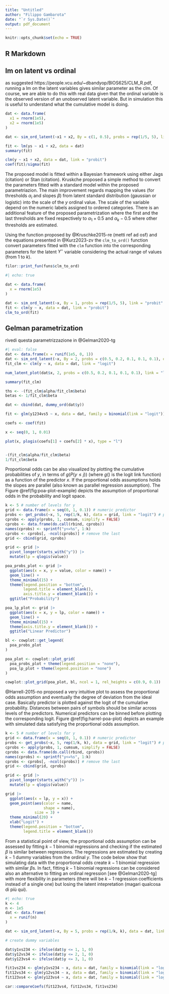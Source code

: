 ```yaml
---
title: "Untitled"
author: "Filippo Gambarota"
date: "`r Sys.Date()`"
output: pdf_document
---
```


```r
knitr::opts_chunk$set(echo = TRUE)
```

## R Markdown

## lm on latent vs ordinal

as suggested https://people.vcu.edu/~dbandyop/BIOS625/CLM_R.pdf, running a lm on the latent variables gives similar parameter as the clm. Of course, we are able to do this with real data given that the ordinal variable is the observed version of an unobserved latent variable. But in simulation this is useful to understand what the cumulative model is doing.

```r
dat <- data.frame(
  x1 = rnorm(1e5),
  x2 = rnorm(1e5)
)

dat <- sim_ord_latent(~x1 + x2, By = c(1, 0.5), probs = rep(1/5, 5), link = "probit", data = dat)

fit <- lm(ys ~ x1 + x2, data = dat)
summary(fit)

clm(y ~ x1 + x2, data = dat, link = "probit")
coef(fit)/sigma(fit)
```


The proposed model is fitted within a Bayesian framework using either Jags (citation) or Stan (citation). Kruskche proposed a simple method to convert the parameters fitted with a standard model within the proposed parametriazion. The main improvement regards mapping the values (for thresholds $\alpha_i$ and slopes $\beta$) from latent standard distribution (gaussian or logistic) into the scale of the $y$ ordinal value. The scale of the variable depend on the numeric labels assigned to ordered categories. There is an additional feature of the proposed parametrization where the first and the last thresholds are fixed respectively to $\alpha_1 + 0.5$ and $\alpha_k - 0.5$ where other thresholds are estimated.



Using the function proposed by @Kruschke2015-re (metti ref ad osf) and the equations presented in @Kurz2023-zv the `clm_to_ord()` function convert parameters fitted with the `clm` function into the corresponding parameters for the latent $Y^\star$ variable considering the actual range of values (from 1 to $k$).

```r
filor::print_fun(funs$clm_to_ord)
```

```r
#| echo: true

dat <- data.frame(
  x = rnorm(1e5)
)

dat <- sim_ord_latent(~x, By = 1, probs = rep(1/5, 5), link = "probit", data = dat)
fit <- clm(y ~ x, data = dat, link = "probit")
clm_to_ord(fit)
```


## Gelman parametrization

rivedi questa parametrizzazione in @Gelman2020-tg

```r
#| eval: false
dat <- data.frame(x = runif(1e5, 0, 1))
dat <- sim_ord_latent(~x, By = 2, probs = c(0.5, 0.2, 0.1, 0.1, 0.1), data = dat, link = "logit")
fit_clm <- clm(y ~ x, data = dat, link = "logit")

num_latent_plot(dat$x, 2, probs = c(0.5, 0.2, 0.1, 0.1, 0.1), link = "logit")

summary(fit_clm)

ths <- -(fit_clm$alpha/fit_clm$beta)
betas <- 1/fit_clm$beta

dat <- cbind(dat, dummy_ord(dat$y))

fit <- glm(y1234vs5 ~ x, data = dat, family = binomial(link = "logit"))

coefs <- coef(fit)

x <- seq(0, 1, 0.01)

plot(x, plogis(coefs[1] + coefs[2] * x), type = "l")


-(fit_clm$alpha/fit_clm$beta)
1/fit_clm$beta

```

Proportional odds can be also visualized by plotting the cumulative probabilities of $y$, in terms of $g(P(y \leq j))$ (where $g()$ is the logit link function) as a function of the predictor $x$. If the proportional odds assumptions holds the slopes are parallel (also known as parallel regression assumption). The Figure \@ref(fig:poa-plot-example) depicts the assumption of proportional odds in the probability and logit space.

```r
k <- 5 # number of levels for y
grid <- data.frame(x = seq(0, 1, 0.1)) # numeric predictor
probs <- get_probs(~x, 5, rep(1/k, k), data = grid, link = "logit") # probabilities
cprobs <- apply(probs, 1, cumsum, simplify = FALSE)
cprobs <- data.frame(do.call(rbind, cprobs))
names(cprobs) <- sprintf("y<=%s", 1:k)
cprobs <- cprobs[, -ncol(cprobs)] # remove the last
grid <- cbind(grid, cprobs)

grid <- grid |> 
  pivot_longer(starts_with("y")) |> 
  mutate(lp = qlogis(value))

poa_probs_plot <- grid |> 
  ggplot(aes(x = x, y = value, color = name)) +
  geom_line() +
  theme_minimal(15) +
  theme(legend.position = "bottom",
        legend.title = element_blank(),
        axis.title.y = element_blank()) +
  ggtitle("Probability")

poa_lp_plot <- grid |> 
  ggplot(aes(x = x, y = lp, color = name)) +
  geom_line() +
  theme_minimal(15) +
  theme(axis.title.y = element_blank()) +
  ggtitle("Linear Predictor")

bl <- cowplot::get_legend(
  poa_probs_plot
)

poa_plot <- cowplot::plot_grid(
  poa_probs_plot + theme(legend.position = "none"),
  poa_lp_plot + theme(legend.position = "none")
)

cowplot::plot_grid(poa_plot, bl, ncol = 1, rel_heights = c(0.9, 0.1))
```

@Harrell-2015-no proposed a very intuitive plot to assess the proportional odds assumption and eventually the degree of deviation from the ideal case. Basically predictor is plotted against the logit of the cumulative probability. Distances between pairs of symbols should be similar across levels of the predictors. Numerical predictors can be binned before plotting the corresponding logit. Figure \@ref(fig:harrel-poa-plot) depicts an example with simulated data satisfying the proportional odds assumption.

```r
k <- 5 # number of levels for y
grid <- data.frame(x = seq(0, 1, 0.1)) # numeric predictor
probs <- get_probs(~x, 5, rep(1/k, k), data = grid, link = "logit") # probabilities
cprobs <- apply(probs, 1, cumsum, simplify = FALSE)
cprobs <- data.frame(do.call(rbind, cprobs))
names(cprobs) <- sprintf("y<=%s", 1:k)
cprobs <- cprobs[, -ncol(cprobs)] # remove the last
grid <- cbind(grid, cprobs)

grid <- grid |> 
  pivot_longer(starts_with("y")) |> 
  mutate(lp = qlogis(value))

grid |> 
  ggplot(aes(x = lp, y = x)) +
  geom_point(aes(color = name, 
                 shape = name),
             size = 3) +
  theme_minimal(20) +
  xlab("Logit") +
  theme(legend.position = "bottom",
        legend.title = element_blank())
```

From a statistical point of view, the proportional odds assumption can be assessed by fitting $k - 1$ binomial regressions and checking if the estimated $\beta$ is similar between regressions. The regressions are estimated by creating $k - 1$ dummy variables from the ordinal $y$. The code below show that simulating data with the proportional odds create $k - 1$ binomial regression with similar $\beta$s. In fact, fitting $k - 1$ binomial regressions can be considered also an alternative to fitting an ordinal regression [see @Gelman2020-tg] with more flexibility in parameters (there will be $k - 1$ regression coefficients instead of a single one) but losing the latent intepretation (magari qualcosa di più qui).

```r
#| echo: true
k <- 4
n <- 1e5
dat <- data.frame(
  x = runif(n)
)

dat <- sim_ord_latent(~x, By = 5, probs = rep(1/k, k), data = dat, link = "logit")

# create dummy variables

dat$y1vs234 <- ifelse(dat$y <= 1, 1, 0)
dat$y12vs34 <- ifelse(dat$y <= 2, 1, 0)
dat$y123vs4 <- ifelse(dat$y <= 3, 1, 0)

fit1vs234 <- glm(y1vs234 ~ x, data = dat, family = binomial(link = "logit"))
fit12vs34 <- glm(y12vs34 ~ x, data = dat, family = binomial(link = "logit"))
fit123vs4 <- glm(y123vs4 ~ x, data = dat, family = binomial(link = "logit"))

car::compareCoefs(fit123vs4, fit12vs34, fit1vs234)
```
